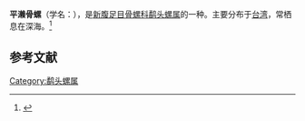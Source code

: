 {{Speciesbox
| name = 平濑骨螺
| image = 
| image_width = 
| genus = Haustellum
| species = hirasei
| authority = Hirase, 1915
}}
'''平濑骨螺'''（学名：''{{lang|la|Haustellum hirasei}}''），是[[新腹足目|新腹足目]][[骨螺科|骨螺科]][[鹬头螺属|鹬头螺属]]的一种。主要分布于[[台湾|台湾]]，常栖息在深海。<ref>{{cite web|url=http://shell.sinica.edu.tw/chinese/shellbase_detail.php?science_no=816|title=国际贝库：平濑骨螺|publisher=台湾贝类资料库|accessdate=2009-08-11}}</ref>

== 参考文献 ==
{{reflist|2}}
{{Taxonbar|from=Q11061193}}

[[Category:鹬头螺属|Category:鹬头螺属]]